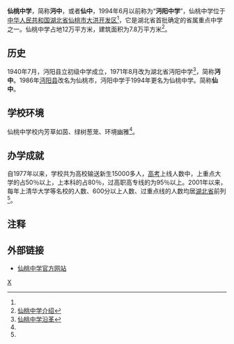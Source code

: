 {{Infobox School
| name           = 湖北省仙桃中学
| other_name     = 
| image          = 
| logo           =
| motto          = 
| established    = 1940年
| type           = [[高级中学|高级中学]]
| language       =
| religion       = 
| affiliation    = 
| district       = 
| grades         = 
| founder        =
| president      = 程波<ref name="A01">[http://www.hbxtzx.com/Index.asp 仙桃中学官网] {{webarchive|url=https://web.archive.org/web/20130121153625/http://www.hbxtzx.com/Index.asp |date=2013-01-21 }}</ref>
| principal      = 
| vice_principal =
| dean           = 
| college        = 
| house          = 
| su             =
| sc             =
| cs             =
| cc             =
| faculty        = 
| staff          = 全职教师约222人
| students       = 全日制学生3 003人
| area           = 12万平方米
| athletics      = 
| conference     = 
| tree           =
| colors         = 
| mascot         = 
| magazine       = 
| free_label     = 
| free_text      = 
| free_label2    = 
| free_text2     = 
| free_label3    = 
| free_text3     = 
| free_label4    = 
| free_text4     = 
| free_label5    = 
| free_text5     = 
| address        = [[中国|中国]][[湖北省|湖北省]][[仙桃市|仙桃市]]
| website        = [http://www.hbxtzx.com// http://www.hbxtzx.com/]
}}

'''仙桃中学'''，简称'''沔中'''，或者'''仙中'''，1994年6月以前称为“'''沔阳中学'''”，仙桃中学位于[[中华人民共和国|中华人民共和国]][[湖北省|湖北省]][[仙桃市|仙桃市]][[大洪开发区|大洪开发区]]<ref name="A01"></ref>，它是湖北省首批确定的省属重点中学之一。仙桃中学占地12万平方米，建筑面积为7.8万平方米<ref name="A02">[http://www.hbxtzx.com/Item/list.asp?id=1224 仙桃中学介绍]{{dead link|date=2018年3月 |bot=InternetArchiveBot |fix-attempted=yes }}</ref>。

==历史==
1940年7月，沔阳县立初级中学成立，1971年8月改为湖北省沔阳中学<ref>[http://www.hbxtzx.com/Item/list.asp?id=1225 仙桃中学沿革]{{dead link|date=2018年3月 |bot=InternetArchiveBot |fix-attempted=yes }}</ref>，简称'''沔中'''。1986年[[沔阳县|沔阳县]]改名为仙桃市，沔阳中学于1994年更名为仙桃中学。简称'''仙中'''。

==学校环境==
仙桃中学校内芳草如茵、绿树葱茏、环境幽雅<ref name="A02"></ref>。

==办学成就==
自1977年以来，学校共为高校输送新生15000多人，[[高考|高考]]上线人数中，上重点大学的占50％以上，上本科的占80％，过高职高专线的为95％以上。2001年以来，每年上清华大学等名校的人数、600分以上人数、过重点线的人数均居[[湖北省|湖北省]]前列<ref name="A02"></ref>。

== 注释 ==
<div style="font-size: 10.5pt; line-height:190%">
<references />
</div>

== 外部链接 ==
*{{Zh-cn icon}} [http://www.hbxtzx.com/ 仙桃中学官方网站] {{Wayback|url=http://www.hbxtzx.com/ |date=20080913115233 }}

{{湖北省示范中学}}
[[分类:仙桃市|X]]